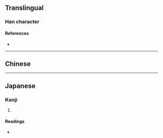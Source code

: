 {{also|卯}}
{{character info}}
==Translingual==

===Han character===
{{Han char|rn=63|rad=戶|as=03|sn=7|four=|canj=NSMLS|ids=⿹㇇匚⿸⿱一丨コ}}

====References====
* {{Han ref|kx=0415.080|dkj=11708|dj=0759.120|hdz=10053.150|uh=623C|ud=25148}}

----

==Chinese==
{{zh-see|卯|v}}

----

==Japanese==

===Kanji===
{{ja-kanji|grade=|rs=戶03}}

# {{rfdef|ja|sort=戶03}}

====Readings====
* {{ja-readings|on=[[ぼう]] (bō)|kun=}}